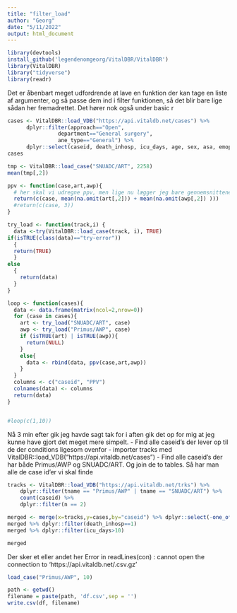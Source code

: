 ```yaml
---
title: "filter_load"
author: "Georg"
date: "5/11/2022"
output: html_document
---
```


```r
library(devtools)
install_github('legendenomgeorg/VitalDBR/VitalDBR')
library(VitalDBR)
library("tidyverse")
library(readr)
```
Det er åbenbart meget udfordrende at lave en funktion der kan tage en liste af argumenter, og så passe dem ind i filter funktionen, så det blir bare lige sådan her fremadrettet. Det hører nok også under basic r
```r
cases <- VitalDBR::load_VDB("https://api.vitaldb.net/cases") %>%
      dplyr::filter(approach=="Open",
                department=="General surgery",
                ane_type=="General") %>%
      dplyr::select(caseid, death_inhosp, icu_days, age, sex, asa, emop, bmi)
cases
```

```r

tmp <- VitalDBR::load_case("SNUADC/ART", 2258)
mean(tmp[,2])
```

```r
ppv <- function(case,art,awp){
  # her skal vi udregne ppv, men lige nu lægger jeg bare gennemsnittene sammen
  return(c(case, mean(na.omit(art[,2])) + mean(na.omit(awp[,2]) )))
  #return(c(case, 3))
}

try_load <- function(track,i) {
  data <-try(VitalDBR::load_case(track, i), TRUE)
if(isTRUE(class(data)=="try-error")) 
  {
  return(TRUE) 
  } 
else 
  { 
    return(data)
  } 
}

loop <- function(cases){
  data <- data.frame(matrix(ncol=2,nrow=0))
  for (case in cases){
    art <- try_load("SNUADC/ART", case)
    awp <- try_load("Primus/AWP", case)
    if (isTRUE(art) | isTRUE(awp)){
      return(NULL)
    }
    else{
      data <- rbind(data, ppv(case,art,awp))
    }
  }
  columns <- c("caseid", "PPV")
  colnames(data) <- columns
  return(data)
}


#loop(c(1,10))

```
Nå 3 min efter gik jeg havde sagt tak for i aften gik det op for mig at jeg kunne have gjort det meget mere simpelt. 
- Find alle caseid's der lever op til de der conditions ligesom ovenfor
- importer tracks med VitalDBR::load_VDB("https://api.vitaldb.net/cases")
- Find alle caseid's der har både Primus/AWP og SNUADC/ART. Og join de to tables. Så har man alle de case id'er vi skal finde
```r
tracks <- VitalDBR::load_VDB("https://api.vitaldb.net/trks") %>%
    dplyr::filter(tname == "Primus/AWP" | tname == "SNUADC/ART") %>%
    count(caseid) %>%
    dplyr::filter(n == 2)


```

```r
merged <- merge(x=tracks,y=cases,by="caseid") %>% dplyr::select(-one_of("n"))
merged %>% dplyr::filter(death_inhosp==1)
merged %>% dplyr::filter(icu_days>10)
```


```r
merged
```



Der sker et eller andet her
Error in readLines(con) : 
  cannot open the connection to 'https://api.vitaldb.net/.csv.gz' 



```r
load_case("Primus/AWP", 10)
```



```r
path <- getwd()
filename = paste(path, 'df.csv',sep = '')
write.csv(df, filename)
```



